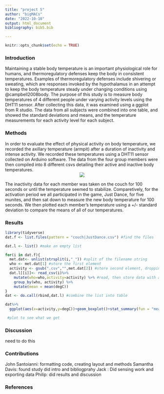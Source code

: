 ```yaml
---
title: "project 5"
author: "bigMACs"
date: "2022-10-10"
output: html_document
bibliography: bib5.bib

---
```


```r
knitr::opts_chunk$set(echo = TRUE)
```

### Introduction
Maintaining a stable body temperature is an important physiological role for humans, and thermoregulatory defenses keep the body in consistent temperatures. Examples of thermoregulatory defenses include shivering or sweating, which are responses invoked by the hypothalamus in an attempt to keep the body temperature steady under changing conditions using @campbell2008body. The purpose of this study is to measure body temperatures of 4 different people under varying activity levels using the DHT11 sensor. After collecting this data, it was examined using a ggplot from R studio. The data from all subjects were combined into one table, and showed the standard deviations and means, and the temperature measurements for each activity level for each subject. 



### Methods
In order to evaluate the effect of physical activity on body temperature, we recorded the axillary temperature (armpit) after a duration of inactivity and intense activity. We recorded these temperatures using a DHT11 sensor collected on Arduino software. The data from the four group members were then compiled into 8 different csvs detailing their active and inactive body temperatures.
<center>
![](Arduino_Uno.png)  
</center>
The inactivity data for each member was taken on the couch for 100 seconds or until the temperature seemed to stabilize. Comparetively, for the activation period we all participated in the game, Just Dance, for five munites, and then sat down to measure the new body temperature for 100 seconds. We then plotted each member's temperature using a +/- standard deviation to compare the means of all of our temperatures. 

### Results 

```r
library(tidyverse)
dat.f <- list.files(pattern = "couch|JustDance.csv") #find the files

dat.l <- list() #make an empty list

for(i in dat.f){
  met.dat<- unlist(strsplit(i,"_")) #split of the filename string
  who <- met.dat[1] #store the first element
  activity <- gsub(".csv","",met.dat[2]) #store second element, dropping CSV with gsub()
  dat.l[[i]]<- read_csv(i)%>%
    mutate(who=who,activity=activity) %>% #read, then store data with additional columns of metada in list as position unique to i
    group_by(who, activity) %>% 
    mutate(mean = mean(degC))
}
dat <- do.call(rbind,dat.l) #combine the list into table

dat%>%
  ggplot(aes(x=activity,y=degC))+geom_boxplot()+stat_summary(fun = "mean", geom = "point", shape = 23, size = 3, fill = "white")+facet_grid(.~who) #plot to see what we get

 #plot to see what we get
```

### Discussion 
need to do this 

### Contributions 
John Santoianni: formatting code, creating layout and methods
Samantha Davis: found study did intro and bibliogprahy
Jack : Did sensing work and exporting data
Philip: did results and discussion

### References 





